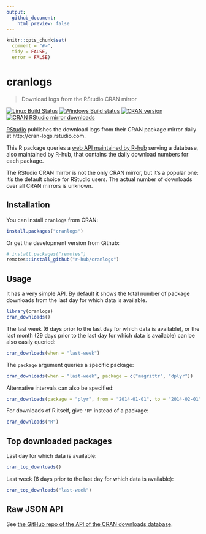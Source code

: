 ```yaml
---
output:
  github_document:
    html_preview: false
---
```


<!-- README.md is generated from README.Rmd. Please edit that file -->

```r
knitr::opts_chunk$set(
  comment = "#>",
  tidy = FALSE,
  error = FALSE)
```

# cranlogs

> Download logs from the RStudio CRAN mirror

<!-- badges: start -->
[![Linux Build Status](https://travis-ci.org/r-hub/cranlogs.svg?branch=master)](https://travis-ci.org/r-hub/cranlogs)
[![Windows Build status](https://ci.appveyor.com/api/projects/status/github/metacran/cranlogs?svg=true)](https://ci.appveyor.com/project/gaborcsardi/cranlogs)
[![CRAN version](http://www.r-pkg.org/badges/version/cranlogs)](http://www.r-pkg.org/pkg/cranlogs)
[![CRAN RStudio mirror downloads](http://cranlogs.r-pkg.org/badges/cranlogs)](http://www.r-pkg.org/pkg/cranlogs)
<!-- badges: end -->

[RStudio](http://www.rstudio.com) publishes the download logs from
their CRAN package mirror daily at http://cran-logs.rstudio.com.

This R package queries a [web API maintained by R-hub](https://github.com/r-hub/cranlogs.app#the-api-of-the-cran-downloads-database) serving a database, also maintained by R-hub, that contains the daily download
numbers for each package.

The RStudio CRAN mirror is not the only CRAN mirror, but it's a popular
one: it's the default choice for RStudio users. The actual number of
downloads over all CRAN mirrors is unknown.

## Installation

You can install `cranlogs` from CRAN:

```r
install.packages("cranlogs")
```

Or get the development version from Github:

```r
# install.packages("remotes")
remotes::install_github("r-hub/cranlogs")
```

## Usage

It has a very simple API. By default it shows the total number of
package downloads from the last day for which data is available.

```r
library(cranlogs)
cran_downloads()
```

The last week (6 days prior to the last day for which data is available),
or the last month (29 days prior to the last day for which data is
available) can be also easily queried:

```r
cran_downloads(when = "last-week")
```

The `package` argument queries a specific package:

```r
cran_downloads(when = "last-week", package = c("magrittr", "dplyr"))
```

Alternative intervals can also be specified:

```r
cran_downloads(package = "plyr", from = "2014-01-01", to = "2014-02-01")
```

For downloads of R itself, give `"R"` instead of a package:

```r
cran_downloads("R")
```

## Top downloaded packages

Last day for which data is available:

```r
cran_top_downloads()
```

Last week (6 days prior to the last day for which data is available):

```r
cran_top_downloads("last-week")
```

## Raw JSON API

See [the GitHub repo of the API of the CRAN downloads
  database](https://github.com/r-hub/cranlogs.app).
